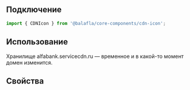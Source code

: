
## Подключение

```jsx
import { CDNIcon } from '@balafla/core-components/cdn-icon';
```

## Использование

Хранилище alfabank.servicecdn.ru — временное и в какой-то момент домен изменится.

<Plate
    view='attention'
    limitContentWidth={false}
    title='Рекомендуется использовать своё хранилище (baseUrl).'
    titleView='light'
/>

## Свойства

<ArgsTable of={CDNIcon} />
